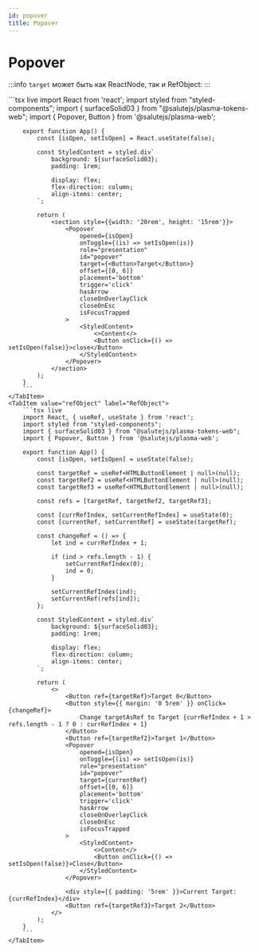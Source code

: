 ```yaml
---
id: popover
title: Popover
---
```



# Popover
<Description name="Popover" />
<PropsTable name="Popover" />

:::info
`target` может быть как ReactNode, так и RefObject:
:::

<Tabs>
    <TabItem value="reactNode" label="React Node" default>
        ```tsx live
        import React from 'react';
        import styled from "styled-components";
        import { surfaceSolid03 } from "@salutejs/plasma-tokens-web";
        import { Popover, Button } from '@salutejs/plasma-web';

        export function App() {
            const [isOpen, setIsOpen] = React.useState(false);

            const StyledContent = styled.div`
                background: ${surfaceSolid03};
                padding: 1rem;

                display: flex;
                flex-direction: column;
                align-items: center;
            `;

            return (
                <section style={{width: '20rem', height: '15rem'}}>
                    <Popover
                        opened={isOpen}
                        onToggle={(is) => setIsOpen(is)}
                        role="presentation"
                        id="popover"
                        target={<Button>Target</Button>}
                        offset={[0, 6]}
                        placement='bottom'
                        trigger='click'
                        hasArrow
                        closeOnOverlayClick
                        closeOnEsc
                        isFocusTrapped
                    >
                        <StyledContent>
                            <>Content</>
                            <Button onClick={() => setIsOpen(false)}>close</Button>
                        </StyledContent>
                    </Popover>
                </section>
            );
        }
        ```
    </TabItem>
    <TabItem value="refObject" label="RefObject">
        ```tsx live
        import React, { useRef, useState } from 'react';
        import styled from "styled-components";
        import { surfaceSolid03 } from "@salutejs/plasma-tokens-web";
        import { Popover, Button } from '@salutejs/plasma-web';

        export function App() {
            const [isOpen, setIsOpen] = useState(false);

            const targetRef = useRef<HTMLButtonElement | null>(null);
            const targetRef2 = useRef<HTMLButtonElement | null>(null);
            const targetRef3 = useRef<HTMLButtonElement | null>(null);

            const refs = [targetRef, targetRef2, targetRef3];

            const [currRefIndex, setCurrentRefIndex] = useState(0);
            const [currentRef, setCurrentRef] = useState(targetRef);

            const changeRef = () => {
                let ind = currRefIndex + 1;

                if (ind > refs.length - 1) {
                    setCurrentRefIndex(0);
                    ind = 0;
                }

                setCurrentRefIndex(ind);
                setCurrentRef(refs[ind]);
            };
            
            const StyledContent = styled.div`
                background: ${surfaceSolid03};
                padding: 1rem;

                display: flex;
                flex-direction: column;
                align-items: center;
            `;

            return (
                <>
                    <Button ref={targetRef}>Target 0</Button>
                    <Button style={{ margin: '0 5rem' }} onClick={changeRef}>
                        Change targetAsRef to Target {currRefIndex + 1 > refs.length - 1 ? 0 : currRefIndex + 1}
                    </Button>
                    <Button ref={targetRef2}>Target 1</Button>
                    <Popover
                        opened={isOpen}
                        onToggle={(is) => setIsOpen(is)}
                        role="presentation"
                        id="popover"
                        target={currentRef}
                        offset={[0, 6]}
                        placement='bottom'
                        trigger='click'
                        hasArrow
                        closeOnOverlayClick
                        closeOnEsc
                        isFocusTrapped
                    >
                        <StyledContent>
                            <>Content</>
                            <Button onClick={() => setIsOpen(false)}>Close</Button>
                        </StyledContent>
                    </Popover>

                    <div style={{ padding: '5rem' }}>Current Target: {currRefIndex}</div>
                    <Button ref={targetRef3}>Target 2</Button>
                </>
            );
        }
        ```
    </TabItem>
</Tabs>

